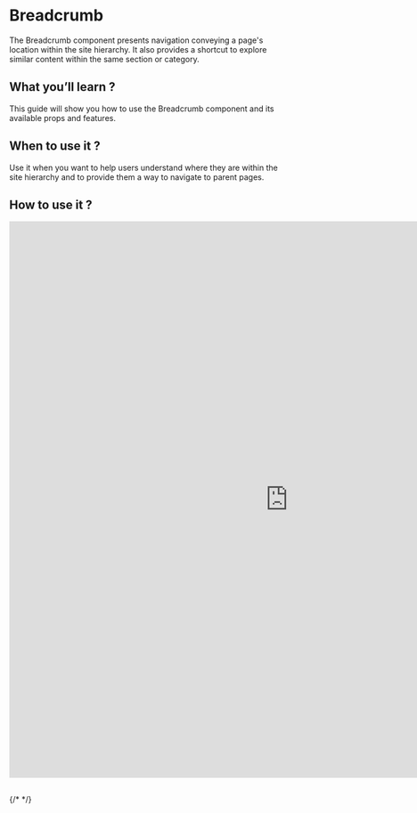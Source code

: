 

<Meta of={BreadcrumbStories} />

# Breadcrumb
The Breadcrumb component presents navigation conveying a page's location within the site hierarchy.  It also provides a shortcut to explore similar content within the same section or category.

## What you’ll learn ?
This guide will show you how to use the Breadcrumb component and its available props and features.

## When to use it ?
Use it when you want to help users understand where they are within the site hierarchy and to provide them a way to navigate to parent pages.

## How to use it ?
<iframe 
  src="https://xmc-hztl-foundation-storybook.vercel.app/?path=/story/components-authorable-shared-hztl-page-content-breadcrumb--breadcrumb" 
  width="1000" 
  height="1000" 
  frameborder="0">
</iframe>

##
{/* <Canvas of={CheckboxStories.Card} /> */}